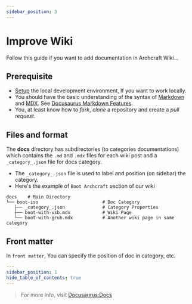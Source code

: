 ```yaml
---
sidebar_position: 3
---
```


# Improve Wiki

Follow this guide if you want to add documentation in Archcraft Wiki...

## Prerequisite

- [Setup](setup-env.mdx) the local development environment, If you want to work locally. 
- You should have the basic understanding of the syntax of [Markdown](https://www.markdownguide.org/cheat-sheet) and [MDX](https://mdxjs.com). See [Docusaurus Markdown Features](https://docusaurus.io/docs/markdown-features).
- You, at least know how to *fork*, *clone* a repository and create a *pull request*.

## Files and format

The **docs** directory has subdirectories (to categories documentations) which contains
the `.md` and `.mdx` files for each wiki post and a `_category_.json` file for docs category.

- The `_category_.json` file is used to label and position (on sidebar) the category.
- Here's the example of `Boot Archcraft` section of our wiki
```
docs 	# Main Directory
└── boot-iso						# Doc Category
   ├── _category_.json				# Category Properties
   ├── boot-with-usb.mdx			# Wiki Page
   └── boot-with-grub.mdx			# Another wiki page in same category
```

## Front matter

In `front matter`, You can specify the position of doc in category, etc.
```yml {2}
---
sidebar_position: 1
hide_table_of_contents: true
---
```

> For more info, visit [Docusaurus:Docs](https://docusaurus.io/docs/docs-introduction)
